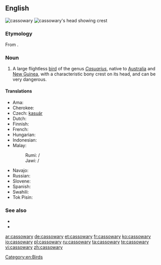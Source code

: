 ==English==
[[Image:Casuarius casuarius - double-wattled cassowary.jpg|thumb|cassowary]]
[[Image:Cassowary head frontal.jpg|thumb|cassowary's head showing crest]]

===Etymology===
From {{etyl|ms}} {{term|kasuari|lang=ms}}.

===Noun===
{{en-noun|cassowaries}}

# A large flightless [[bird]] of the genus ''[[Casuarius]]'', native to [[Australia]] and [[New Guinea]], with a characteristic bony crest on its head, and can be very dangerous.

====Translations====
{{trans-top|a large flightless bird of the genus Casuarius}}
* Ama: {{tø|amm|aipiyoi}}
* Cherokee: {{t-|chr|ᏄᎩᏂ ᎬᎾ|tr=Nugini gvna|sc=Cher}}
* Czech: [[kasuár]]
* Dutch: {{t-|nl|kasuaris|m}}
* Finnish: {{t-|fi|kasuaari}}
* French: {{t+|fr|casoar|m}}
* Hungarian: {{t+|hu|kazuár}}
* Indonesian: {{t+|id|kasuari}}
* Malay:
*: Rumi: {{t-|ms|kasuari}} / {{t-|ms|suari}}
*: Jawi: {{t-|ms|کاسواري|sc=Arab}} / {{t-|ms|سواري|sc=Arab}}
{{trans-mid}}
* Navajo: {{tø|nv|tsídiitsoh bikʼos dootłʼizhí}}
* Russian: {{t+|ru|казуар}}
* Slovene: {{t+|sl|kazuar|m}}
* Spanish: {{t+|es|casuario|m}}
* Swahili: {{t-|sw|kasowari}}
* Tok Pisin: {{t-|tpi|muruk}}
{{trans-bottom}}

===See also===
* {{pedia}}
* {{specieslite}}

[[Category:en:Birds]]

[[ar:cassowary]]
[[de:cassowary]]
[[et:cassowary]]
[[fr:cassowary]]
[[ko:cassowary]]
[[io:cassowary]]
[[pl:cassowary]]
[[ru:cassowary]]
[[ta:cassowary]]
[[te:cassowary]]
[[vi:cassowary]]
[[zh:cassowary]]